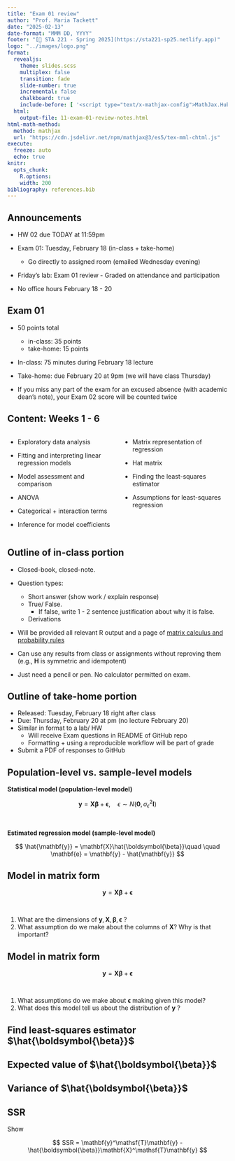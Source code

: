 ```yaml
---
title: "Exam 01 review"
author: "Prof. Maria Tackett"
date: "2025-02-13"
date-format: "MMM DD, YYYY"
footer: "[🔗 STA 221 - Spring 2025](https://sta221-sp25.netlify.app)"
logo: "../images/logo.png"
format: 
  revealjs: 
    theme: slides.scss
    multiplex: false
    transition: fade
    slide-number: true
    incremental: false 
    chalkboard: true
    include-before: [ '<script type="text/x-mathjax-config">MathJax.Hub.Config({tex2jax: {enableAssistiveMml: false}});</script>']
  html: 
    output-file: 11-exam-01-review-notes.html
html-math-method:
  method: mathjax
  url: "https://cdn.jsdelivr.net/npm/mathjax@3/es5/tex-mml-chtml.js"
execute:
  freeze: auto
  echo: true
knitr:
  opts_chunk: 
    R.options:      
    width: 200
bibliography: references.bib
---
```


## Announcements

-   HW 02 due TODAY at 11:59pm

-   Exam 01: Tuesday, February 18 (in-class + take-home)

    -   Go directly to assigned room (emailed Wednesday evening)

-   Friday's lab: Exam 01 review - Graded on attendance and participation

-   No office hours February 18 - 20

## Exam 01

-   50 points total

    -   in-class: 35 points
    -   take-home: 15 points

-   In-class: 75 minutes during February 18 lecture

-   Take-home: due February 20 at 9pm (we will have class Thursday)

-   If you miss any part of the exam for an excused absence (with academic dean's note), your Exam 02 score will be counted twice

## Content: Weeks 1 - 6

::::: columns
::: {.column width="50%"}
-   Exploratory data analysis

-   Fitting and interpreting linear regression models

-   Model assessment and comparison

-   ANOVA

-   Categorical + interaction terms

-   Inference for model coefficients
:::

::: {.column width="50%"}
-   Matrix representation of regression

-   Hat matrix

-   Finding the least-squares estimator

-   Assumptions for least-squares regression
:::
:::::

## Outline of in-class portion {.midi}

-   Closed-book, closed-note.

-   Question types:

    -   Short answer (show work / explain response)
    -   True/ False.
        -   If false, write 1 - 2 sentence justification about why it is false.
    -   Derivations

-   Will be provided all relevant R output and a page of [matrix calculus and probability rules](../math-rules.html)

-   Can use any results from class or assignments without reproving them (e.g., $\mathbf{H}$ is symmetric and idempotent)

-   Just need a pencil or pen. No calculator permitted on exam.

## Outline of take-home portion

-   Released: Tuesday, February 18 right after class
-   Due: Thursday, February 20 at pm (no lecture February 20)
-   Similar in format to a lab/ HW
    -   Will receive Exam questions in README of GitHub repo
    -   Formatting + using a reproducible workflow will be part of grade
-   Submit a PDF of responses to GitHub

## Population-level vs. sample-level models

**Statistical model (population-level model)**

$$
\mathbf{y} = \mathbf{X}\boldsymbol{\beta} + \boldsymbol{\epsilon}, \quad \epsilon \sim N(\mathbf{0}, \sigma^2_{\epsilon}\mathbf{I})
$$

<br>

**Estimated regression model (sample-level model)**

$$
\hat{\mathbf{y}} = \mathbf{X}\hat{\boldsymbol{\beta}}\quad \quad \mathbf{e} = \mathbf{y} - \hat{\mathbf{y}}
$$

## Model in matrix form 

$$
\mathbf{y} = \mathbf{X}\boldsymbol{\beta} + \boldsymbol{\epsilon}
$$

<br>

::: question
1.  What are the dimensions of $\mathbf{y}, \mathbf{X}, \boldsymbol{\beta}, \boldsymbol{\epsilon}$ ?
2.  What assumption do we make about the columns of $\mathbf{X}$? Why is that important?
:::

## Model in matrix form 

$$
\mathbf{y} = \mathbf{X}\boldsymbol{\beta} + \boldsymbol{\epsilon}
$$

<br>

::: question
1.  What assumptions do we make about $\boldsymbol{\epsilon}$ making given this model?
2.  What does this model tell us about the distribution of $\mathbf{y}$ ?
:::

## Find least-squares estimator $\hat{\boldsymbol{\beta}}$ 

## Expected value  of $\hat{\boldsymbol{\beta}}$ 

## Variance of $\hat{\boldsymbol{\beta}}$ 

## SSR

::: question
Show

$$
SSR = \mathbf{y}^\mathsf{T}\mathbf{y} - \hat{\boldsymbol{\beta}}\mathbf{X}^\mathsf{T}\mathbf{y}
$$
:::
